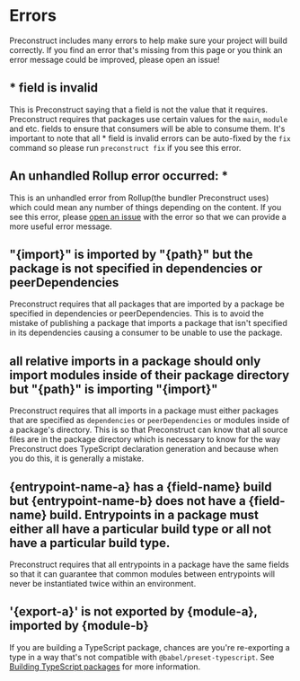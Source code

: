 # Errors

Preconstruct includes many errors to help make sure your project will build correctly. If you find an error that's missing from this page or you think an error message could be improved, please open an issue!

## \* field is invalid

This is Preconstruct saying that a field is not the value that it requires. Preconstruct requires that packages use certain values for the `main`, `module` and etc. fields to ensure that consumers will be able to consume them. It's important to note that all \* field is invalid errors can be auto-fixed by the `fix` command so please run `preconstruct fix` if you see this error.

## An unhandled Rollup error occurred: \*

This is an unhandled error from Rollup(the bundler Preconstruct uses) which could mean any number of things depending on the content. If you see this error, please [open an issue](https://github.com/preconstruct/preconstruct/issues/new) with the error so that we can provide a more useful error message.

## "{import}" is imported by "{path}" but the package is not specified in dependencies or peerDependencies

Preconstruct requires that all packages that are imported by a package be specified in dependencies or peerDependencies. This is to avoid the mistake of publishing a package that imports a package that isn't specified in its dependencies causing a consumer to be unable to use the package.

## all relative imports in a package should only import modules inside of their package directory but "{path}" is importing "{import}"

Preconstruct requires that all imports in a package must either packages that are specified as `dependencies` or `peerDependencies` or modules inside of a package's directory. This is so that Preconstruct can know that all source files are in the package directory which is necessary to know for the way Preconstruct does TypeScript declaration generation and because when you do this, it is generally a mistake.

## {entrypoint-name-a} has a {field-name} build but {entrypoint-name-b} does not have a {field-name} build. Entrypoints in a package must either all have a particular build type or all not have a particular build type.

Preconstruct requires that all entrypoints in a package have the same fields so that it can guarantee that common modules between entrypoints will never be instantiated twice within an environment.

## '{export-a}' is not exported by {module-a}, imported by {module-b}

If you are building a TypeScript package, chances are you're re-exporting a type in a way that's not compatible with `@babel/preset-typescript`. See [Building TypeScript packages](/guides/building-typescript-packages) for more information.
